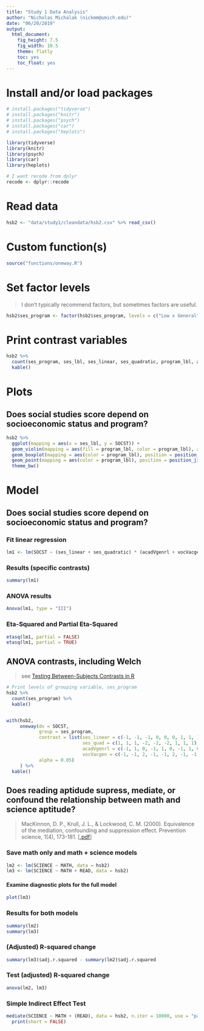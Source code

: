 ```yaml
---
title: "Study 1 Data Analysis"
author: "Nicholas Michalak (nickmm@umich.edu)"
date: "06/20/2019"
output: 
  html_document: 
    fig_height: 7.5
    fig_width: 10.5
    theme: flatly
    toc: yes
    toc_float: yes
---
```


# Install and/or load packages

```r

# install.packages("tidyverse")
# install.packages("knitr")
# install.packages("psych")
# install.packages("car")
# install.packages("heplots")

library(tidyverse)
library(knitr)
library(psych)
library(car)
library(heplots)

# I want recode from dplyr
recode <- dplyr::recode

```

# Read data

```r

hsb2 <- "data/study1/cleandata/hsb2.csv" %>% read_csv()

```

# Custom function(s)

```r

source("functions/oneway.R")

```

# Set factor levels
> I don't typically recommend factors, but sometimes factors are useful.

```r

hsb2$ses_program <- factor(hsb2$ses_program, levels = c("Low x General", "Low x Academic", "Low x Vocation", "Middle x General", "Middle x Academic", "Middle x Vocation", "High x General", "High x Academic", "High x Vocation"))

```

# Print contrast variables

```r

hsb2 %>% 
  count(ses_program, ses_lbl, ses_linear, ses_quadratic, program_lbl, acadVgenrl, vocVacgen) %>% 
  kable()

```

# Plots

## Does social studies score depend on socioeconomic status and program?

```r

hsb2 %>% 
  ggplot(mapping = aes(x = ses_lbl, y = SOCST)) +
  geom_violin(mapping = aes(fill = program_lbl, color = program_lbl), alpha = 0.20) +
  geom_boxplot(mapping = aes(color = program_lbl), position = position_dodge(width = 0.90), width = 0.25, fill = "transparent", outlier.color = NULL) +
  geom_point(mapping = aes(color = program_lbl), position = position_jitterdodge(jitter.width = 0.10, dodge.width = 0.90, seed = 10359), alpha = 0.50) +
  theme_bw()

```

# Model

## Does social studies score depend on socioeconomic status and program?

### Fit linear regression

```r

lm1 <- lm(SOCST ~ (ses_linear + ses_quadratic) * (acadVgenrl + vocVacgen), data = hsb2)

```

### Results (specific contrasts)

```r

summary(lm1)

```

### ANOVA results

```r

Anova(lm1, type = "III")

```

### Eta-Squared and Partial Eta-Squared

```r

etasq(lm1, partial = FALSE)
etasq(lm1, partial = TRUE)

```

## ANOVA contrasts, including Welch
> see [Testing Between-Subjects Contrasts in R](https://nickmichalak.com/post/2019-02-13-testing-between-subjects-contrasts-in-r/testing-between-subjects-contrasts-in-r/)

```r

# Print levels of grouping variable, ses_program
hsb2 %>% 
  count(ses_program) %>% 
  kable()


with(hsb2,
     oneway(dv = SOCST,
            group = ses_program,
            contrast = list(ses_linear = c(-1, -1, -1, 0, 0, 0, 1, 1, 1) / 3,
                            ses_quad = c(1, 1, 1, -2, -2, -2, 1, 1, 1) / 9,
                            acadVgenrl = c(-1, 1, 0, -1, 1, 0, -1, 1, 0) / 2,
                            vocVacgen = c(-1, -1, 2, -1, -1, 2, -1, -1, 2) / 9),
            alpha = 0.05)
     ) %>% 
  kable()

```

## Does reading aptidude supress, mediate, or confound the relationship between math and science aptitude?
> MacKinnon, D. P., Krull, J. L., & Lockwood, C. M. (2000). Equivalence of the mediation, confounding and suppression effect. Prevention science, 1(4), 173-181. [[.pdf](http://w3dev.ualg.pt/~lfaisca/SMAD05/Prevention%20Science_Mackinnon_2000.pdf)]

### Save math only and math + science models

```r

lm2 <- lm(SCIENCE ~ MATH, data = hsb2)
lm3 <- lm(SCIENCE ~ MATH + READ, data = hsb2)

```

#### Examine diagnostic plots for the full model

```r

plot(lm3)

```

### Results for both models

```r

summary(lm2)
summary(lm3)

```

### (Adjusted) R-squared change

```r

summary(lm3)$adj.r.squared - summary(lm2)$adj.r.squared

```

### Test (adjusted) R-squared change

```r

anova(lm2, lm3)

```

### Simple Indirect Effect Test

```r

mediate(SCIENCE ~ MATH + (READ), data = hsb2, n.iter = 10000, use = "pairwise", plot = TRUE) %>% 
  print(short = FALSE)

```





